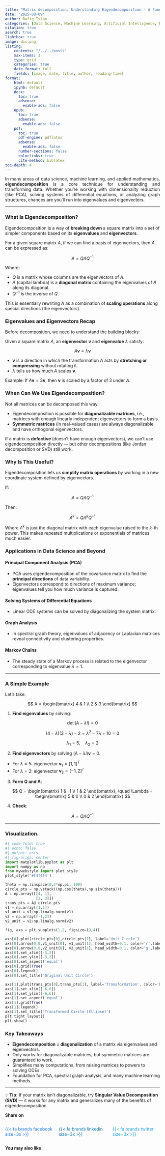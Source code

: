 ```yaml
---
title: "Matrix decomposition: Understanding Eigendecomposition - A Fundamental Tool in Linear Algebra"
date: "2025-08-09"
author: Rafiq Islam
categories: [Data Science, Machine Learning, Artificial Intelligence, Data Engineering]
citation: true
search: true
lightbox: true
image: dis.png
listing: 
    contents: "/../../posts"
    max-items: 3
    type: grid
    categories: true
    date-format: full
    fields: [image, date, title, author, reading-time]  
format: 
    html: default
    ipynb: default
    docx: 
      toc: true
      adsense:
        enable-ads: false
    epub:
      toc: true
      adsense:
        enable-ads: false
    pdf: 
      toc: true
      pdf-engine: pdflatex
      adsense:
        enable-ads: false
      number-sections: false
      colorlinks: true
      cite-method: biblatex
toc-depth: 4
---  
```


<p style="text-align:justify">
In many areas of data science, machine learning, and applied mathematics, **eigendecomposition** is a core technique for understanding and transforming data. Whether you’re working with dimensionality reduction (like PCA), solving systems of differential equations, or analyzing graph structures, chances are you’ll run into eigenvalues and eigenvectors.
</p>

---

### What Is Eigendecomposition?

Eigendecomposition is a way of **breaking down** a square matrix into a set of simpler components based on its **eigenvalues** and **eigenvectors**.

For a given square matrix $A$, if we can find a basis of eigenvectors, then $A$ can be expressed as:

$$
A = Q \Lambda Q^{-1}
$$

Where:

* $Q$ is a matrix whose columns are the eigenvectors of $A$.
* $\Lambda$ (capital lambda) is a **diagonal matrix** containing the eigenvalues of $A$ along its diagonal.
* $Q^{-1}$ is the inverse of $Q$.

This is essentially rewriting $A$ as a combination of **scaling operations** along special directions (the eigenvectors).


### Eigenvalues and Eigenvectors Recap

Before decomposition, we need to understand the building blocks:

Given a square matrix $A$, an **eigenvector** $\mathbf{v}$ and **eigenvalue** $\lambda$ satisfy:

$$
A \mathbf{v} = \lambda \mathbf{v}
$$

* $\mathbf{v}$ is a direction in which the transformation $A$ acts by **stretching or compressing** without rotating it.
* $\lambda$ tells us how much $A$ scales $\mathbf{v}$.

Example:
If $A \mathbf{v} = 3 \mathbf{v}$, then $\mathbf{v}$ is scaled by a factor of 3 under $A$.


### When Can We Use Eigendecomposition?

Not all matrices can be decomposed this way.

* Eigendecomposition is possible for **diagonalizable matrices**, i.e., matrices with enough linearly independent eigenvectors to form a basis.
* **Symmetric matrices** (in real-valued cases) are always diagonalizable and have orthogonal eigenvectors.

If a matrix is **defective** (doesn’t have enough eigenvectors), we can’t use eigendecomposition directly — but other decompositions (like Jordan decomposition or SVD) still work.


### Why Is This Useful?

Eigendecomposition lets us **simplify matrix operations** by working in a new coordinate system defined by eigenvectors.

If:

$$
A = Q \Lambda Q^{-1}
$$

Then:

$$
A^k = Q \Lambda^k Q^{-1}
$$

Where $\Lambda^k$ is just the diagonal matrix with each eigenvalue raised to the $k$-th power. This makes repeated multiplications or exponentials of matrices much easier.


### Applications in Data Science and Beyond

#### **Principal Component Analysis (PCA)**

* PCA uses eigendecomposition of the covariance matrix to find the **principal directions** of data variability.
* Eigenvectors correspond to directions of maximum variance; eigenvalues tell you how much variance is captured.

#### **Solving Systems of Differential Equations**

* Linear ODE systems can be solved by diagonalizing the system matrix.

#### **Graph Analysis**

* In spectral graph theory, eigenvalues of adjacency or Laplacian matrices reveal connectivity and clustering properties.

#### **Markov Chains**

* The steady state of a Markov process is related to the eigenvector corresponding to eigenvalue $\lambda = 1$.

---

### A Simple Example

Let’s take:

$$
A = \begin{bmatrix} 4 & 1 \\ 2 & 3 \end{bmatrix}
$$

1. **Find eigenvalues** by solving:

$$
\det(A - \lambda I) = 0
$$

$$
(4 - \lambda)(3 - \lambda) - 2 = \lambda^2 - 7\lambda + 10 = 0
$$

$$
\lambda_1 = 5, \quad \lambda_2 = 2
$$

2. **Find eigenvectors** by solving $(A - \lambda I)\mathbf{v} = 0$.

* For $\lambda = 5$: eigenvector $\mathbf{v}_1 = [1, 1]^T$
* For $\lambda = 2$: eigenvector $\mathbf{v}_2 = [-1, 2]^T$

3. **Form Q and Λ**:

$$
Q = \begin{bmatrix} 1 & -1 \\ 1 & 2 \end{bmatrix}, \quad
\Lambda = \begin{bmatrix} 5 & 0 \\ 0 & 2 \end{bmatrix}
$$

4. **Check**:

$$
A = Q \Lambda Q^{-1}
$$

---  

### Visualization. 


```python
#| code-fold: true
#| echo: false
#| output: asis
#| fig-align: center
import matplotlib.pyplot as plt
import numpy as np
from mywebstyle import plot_style
plot_style('#f4f4f4')

theta = np.linspace(0,2*np.pi, 100)
circle_pts = np.vstack((np.cos(theta),np.sin(theta)))
A = np.array([[4, 1],
              [2, 3]])
trans_pts = A@ circle_pts
v1 = np.array([1,1])
v1_unit = v1/np.linalg.norm(v1)
v2 = np.array([-1,2])
v2_unit = v2/np.linalg.norm(v2)

fig, axs = plt.subplots(1,2, figsize=(9,4))

axs[0].plot(circle_pts[0],circle_pts[1], label='Unit Circle')
axs[0].arrow(0,0,v1_unit[0], v1_unit[1], head_width=0.1, color='r',label='(1,1) Eigenvector$v_1$')
axs[0].arrow(0,0,v2_unit[0], v2_unit[1], head_width=0.1, color='g',label='(-1,2) Eigenvector $v_2$')
axs[0].set_xlim([-3,3])
axs[0].set_ylim([-3,3])
axs[0].set_aspect('equal')
axs[0].grid(True)
axs[0].legend()
axs[0].set_title('Original Unit Circle')

axs[1].plot(trans_pts[0],trans_pts[1], label='Transformation', color='b')
axs[1].set_xlim([-6,6])
axs[1].set_ylim([-6,6])
axs[1].set_aspect('equal')
axs[1].grid(True)
axs[1].legend()
axs[1].set_title('Transformed Circle (Ellipse)')
plt.tight_layout()
plt.show()
```

### Key Takeaways

* **Eigendecomposition = diagonalization** of a matrix via eigenvalues and eigenvectors.
* Only works for diagonalizable matrices, but symmetric matrices are guaranteed to work.
* Simplifies many computations, from raising matrices to powers to solving ODEs.
* Foundation for PCA, spectral graph analysis, and many machine learning methods.

---

💡 **Tip:** If your matrix isn’t diagonalizable, try **Singular Value Decomposition (SVD)** — it works for any matrix and generalizes many of the benefits of eigendecomposition.  


**Share on**  

::::{.columns}
:::{.column width="33%"}
<a href="https://www.facebook.com/sharer.php?u=https://mrislambd.github.io/dsandml/posts/eigendecomposition/" target="_blank" style="color:#1877F2; text-decoration: none;">
 
{{< fa brands facebook size=3x >}}
</a>
 
:::
 
:::{.column width="33%"}
<a href="https://www.linkedin.com/sharing/share-offsite/?url=https://mrislambd.github.io/dsandml/posts/eigendecomposition/" target="_blank" style="color:#0077B5; text-decoration: none;">
 
{{< fa brands linkedin size=3x >}}
</a>
 
:::
 
:::{.column width="33%"}
<a href="https://www.twitter.com/intent/tweet?url=https://mrislambd.github.io/dsandml/posts/eigendecomposition/" target="_blank" style="color:#1DA1F2; text-decoration: none;">
 
{{< fa brands twitter size=3x >}}
</a>
 
:::
::::
 
<script src="https://giscus.app/client.js"
        data-repo="mrislambd/mrislambd.github.io" 
        data-repo-id="R_kgDOMV8crA"
        data-category="Announcements"
        data-category-id="DIC_kwDOMV8crM4CjbQW"
        data-mapping="pathname"
        data-strict="0"
        data-reactions-enabled="1"
        data-emit-metadata="0"
        data-input-position="bottom"
        data-theme="light"
        data-lang="en"
        crossorigin="anonymous"
        async>
</script>
 
<div id="fb-root"></div>
<script async defer crossorigin="anonymous"
 src="https://connect.facebook.net/en_US/sdk.js#xfbml=1&version=v20.0"></script>
<div class="fb-comments" data-href="https://mrislambd.github.io/dsandml/posts/eigendecomposition/" data-width="750" data-numposts="5"></div>

**You may also like**


